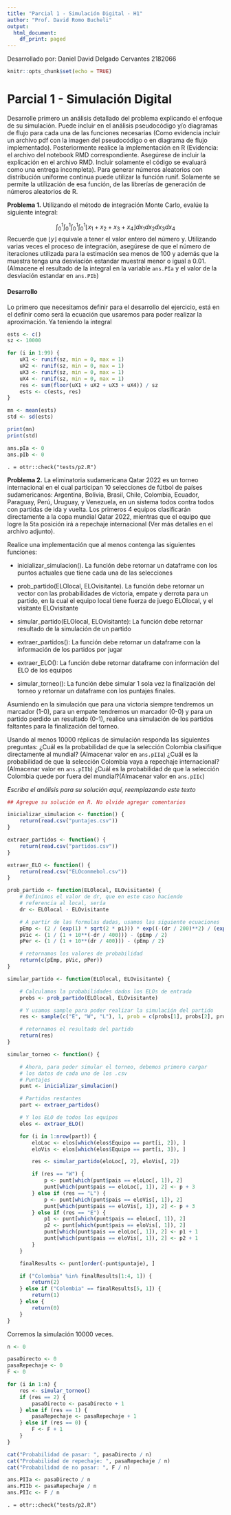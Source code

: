 ---
title: "Parcial 1 - Simulación Digital - H1"
author: "Prof. David Romo Bucheli"
output:
  html_document:
    df_print: paged
---

Desarrollado por: Daniel David Delgado Cervantes 2182066

```{r setup, include=FALSE}
knitr::opts_chunk$set(echo = TRUE)
```


# Parcial 1 - Simulación Digital

Desarrolle primero un análisis detallado del problema explicando el enfoque de su simulación. Puede incluir en el análisis pseudocódigo y/o diagramas de flujo para cada una de las funciones necesarias (Como evidencia incluir un archivo pdf con la imagen del pseudocódigo o en diagrama de flujo implementado). Posteriormente realice la implementación en R (Evidencia: el archivo del notebook RMD correspondiente. Asegúrese de incluir la explicación en el archivo RMD. Incluir solamente el código se evaluará como una entrega incompleta). Para generar números aleatorios con distribución uniforme continua puede utilizar la función runif. Solamente se permite la utilización de esa función, de las librerías de generación de números aleatorios de R.

**Problema 1.**
Utilizando el método de integración Monte Carlo, evalúe la siguiente integral:

$$\int_0^1\int_0^1\int_0^1\int_0^1 \lfloor x_1+x_2+x_3+x_4\rfloor dx_1dx_2dx_3dx_4$$
Recuerde que $\lfloor y \rfloor$ equivale a tener el valor entero del número y. Utilizando varias veces el proceso de integración, asegúrese de que el número de iteraciones utilizada para la estimación sea menos de 100 y además que la muestra tenga una desviación estandar muestral menor o igual a 0.01. (Almacene el resultado de la integral en la variable `ans.PIa` y el valor de la desviación estandar en `ans.PIb`)

#### Desarrollo

Lo primero que necesitamos definir para el desarrollo del ejercicio, está en el definir como será la ecuación que usaremos para poder realizar la aproximación. Ya teniendo la integral 

```{r}

ests <- c()
sz <- 10000

for (i in 1:99) {
    uX1 <- runif(sz, min = 0, max = 1)
    uX2 <- runif(sz, min = 0, max = 1)
    uX3 <- runif(sz, min = 0, max = 1)
    uX4 <- runif(sz, min = 0, max = 1)
    res <- sum(floor(uX1 + uX2 + uX3 + uX4)) / sz
    ests <- c(ests, res)
}

mn <- mean(ests)
std <- sd(ests)

print(mn)
print(std)
```

```{r}
ans.pIa <- 0
ans.pIb <- 0
```


```
. = ottr::check("tests/p2.R")
```

**Problema 2.**
La eliminatoria sudamericana Qatar 2022 es un torneo internacional en el cual participan 10 selecciones de fútbol de países sudamericanos: Argentina, Bolivia, Brasil, Chile, Colombia, Ecuador, Paraguay, Perú, Uruguay, y Venezuela, en un sistema todos contra todos con partidas de ida y vuelta. Los primeros 4 equipos clasificarán directamente a la copa mundial Qatar 2022, mientras que el equipo que logre la 5ta posición irá a repechaje internacional (Ver más detalles en el archivo adjunto).


Realice una implementación que al menos contenga las siguientes funciones:

- inicializar_simulacion(). La función debe retornar un dataframe con los puntos actuales que tiene cada una de las selecciones

- prob_partido(ELOlocal, ELOvisitante). La función debe retornar un vector con las probabilidades de victoria, empate y derrota para un partido, en la cual el equipo local tiene fuerza de juego ELOlocal, y el visitante ELOvisitante

- simular_partido(ELOlocal, ELOvisitante): La función debe retornar resultado de la simulación de un partido

- extraer_partidos(): La función debe retornar un dataframe con la información de los partidos por jugar

- extraer_ELO(): La función debe retornar dataframe con información del ELO de los equipos

- simular_torneo(): La función debe simular 1 sola vez la finalización del torneo y retornar un dataframe con los puntajes finales.

Asumiendo en la simulación que para una victoria siempre tendremos un marcador (1-0), para un empate tendremos un marcador (0-0) y para un partido perdido un resultado (0-1), realice una simulación de los partidos faltantes para la finalización del torneo.

Usando al menos 10000 réplicas de simulación responda las siguientes preguntas: ¿Cuál es la probabilidad de que la selección Colombia clasifique directamente al mundial? (Almacenar valor en `ans.pIIa`) ¿Cuál es la probabilidad de que la selección Colombia vaya a repechaje internacional? (Almacenar valor en `ans.pIIb`) ¿Cuál es la probabilidad de que la selección Colombia quede por fuera del mundial?(Almacenar valor en `ans.pIIc`)

_Escriba el análisis para su solución aquí, reemplazando este texto_

```{r}
## Agregue su solución en R. No olvide agregar comentarios

inicializar_simulacion <- function() {
    return(read.csv("puntajes.csv"))
}

extraer_partidos <- function() {
    return(read.csv("partidos.csv"))
}

extraer_ELO <- function() {
    return(read.csv("ELOconmebol.csv"))
}

prob_partido <- function(ELOlocal, ELOvisitante) {
    # Definimos el valor de dr, que en este caso haciendo
    # referencia al local, sería
    dr <- ELOlocal - ELOvisitante

    # A partir de las formulas dadas, usamos las siguiente ecuaciones
    pEmp <- (2 / (exp(1) * sqrt(2 * pi))) * exp((-(dr / 200)**2) / (exp(2) / 2))
    pVic <- (1 / (1 + 10**(-dr / 400))) - (pEmp / 2)
    pPer <- (1 / (1 + 10**(dr / 400))) - (pEmp / 2)

    # retornamos los valores de probabilidad
    return(c(pEmp, pVic, pPer))
}

simular_partido <- function(ELOlocal, ELOvisitante) {

    # Calculamos la probabilidades dados los ELOs de entrada
    probs <- prob_partido(ELOlocal, ELOvisitante)

    # Y usamos sample para poder realizar la simulación del partido
    res <- sample(c("E", "W", "L"), 1, prob = c(probs[1], probs[2], probs[3]))

    # retornamos el resultado del partido
    return(res)
}

simular_torneo <- function() {

    # Ahora, para poder simular el torneo, debemos primero cargar
    # los datos de cada uno de los .csv
    # Puntajes
    punt <- inicializar_simulacion()

    # Partidos restantes
    part <- extraer_partidos()

    # Y los ELO de todos los equipos
    elos <- extraer_ELO()

    for (i in 1:nrow(part)) {
        eloLoc <- elos[which(elos$Equipo == part[i, 2]), ]
        eloVis <- elos[which(elos$Equipo == part[i, 3]), ]

        res <- simular_partido(eloLoc[, 2], eloVis[, 2])

        if (res == "W") {
            p <- punt[which(punt$pais == eloLoc[, 1]), 2]
            punt[which(punt$pais == eloLoc[, 1]), 2] <- p + 3
        } else if (res == "L") {
            p <- punt[which(punt$pais == eloVis[, 1]), 2]
            punt[which(punt$pais == eloVis[, 1]), 2] <- p + 3
        } else if (res == "E") {
            p1 <- punt[which(punt$pais == eloLoc[, 1]), 2]
            p2 <- punt[which(punt$pais == eloVis[, 1]), 2]
            punt[which(punt$pais == eloLoc[, 1]), 2] <- p1 + 1
            punt[which(punt$pais == eloVis[, 1]), 2] <- p2 + 1
        }
    }

    finalResults <- punt[order(-punt$puntaje), ]

    if ("Colombia" %in% finalResults[1:4, 1]) {
        return(2)
    } else if ("Colombia" == finalResults[5, 1]) {
        return(1)
    } else {
        return(0)
    }
}
```

Corremos la simulación 10000 veces.

```{r}
n <- 0

pasaDirecto <- 0
pasaRepechaje <- 0
F <- 0

for (i in 1:n) {
    res <- simular_torneo()
    if (res == 2) {
        pasaDirecto <- pasaDirecto + 1
    } else if (res == 1) {
        pasaRepechaje <- pasaRepechaje + 1
    } else if (res == 0) {
        F <- F + 1
    }
}
```

```{r, echo=FALSE}
cat("Probabilidad de pasar: ", pasaDirecto / n)
cat("Probabilidad de repechaje: ", pasaRepechaje / n)
cat("Probabilidad de no pasar: ", F / n)
```

```{r, echo = FALSE}
ans.PIIa <- pasaDirecto / n
ans.PIIb <- pasaRepechaje / n
ans.PIIc <- F / n
```

```
. = ottr::check("tests/p2.R")
```